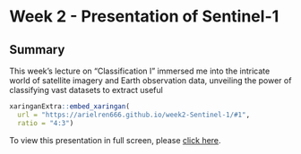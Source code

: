 # Week 2 - Presentation of Sentinel-1

## Summary

This week's lecture on "Classification I" immersed me into the intricate world of satellite imagery and Earth observation data, unveiling the power of classifying vast datasets to extract useful 

```r
xaringanExtra::embed_xaringan(
  url = "https://arielren666.github.io/week2-Sentinel-1/#1",
  ratio = "4:3")
```

To view this presentation in full screen, please [click here](https://arielren666.github.io/week2-Sentinel-1/#1).

